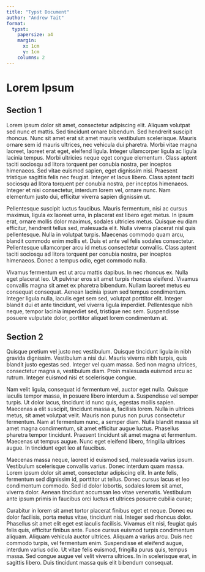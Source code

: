 ```yaml
---
title: "Typst Document"
author: "Andrew Tait"
format:
  typst:
    papersize: a4
    margin:
      x: 1cm
      y: 1cm
    columns: 2
---
```


# Lorem Ipsum

## Section 1

Lorem ipsum dolor sit amet, consectetur adipiscing elit. Aliquam volutpat sed nunc et mattis. Sed tincidunt ornare bibendum. Sed hendrerit suscipit rhoncus. Nunc sit amet erat sit amet mauris vestibulum scelerisque. Mauris ornare sem id mauris ultrices, nec vehicula dui pharetra. Morbi vitae magna laoreet, laoreet erat eget, eleifend ligula. Integer ullamcorper ligula ac ligula lacinia tempus. Morbi ultricies neque eget congue elementum. Class aptent taciti sociosqu ad litora torquent per conubia nostra, per inceptos himenaeos. Sed vitae euismod sapien, eget dignissim nisi. Praesent tristique sagittis felis nec feugiat. Integer et lacus libero. Class aptent taciti sociosqu ad litora torquent per conubia nostra, per inceptos himenaeos. Integer et nisi consectetur, interdum lorem vel, ornare nunc. Nam elementum justo dui, efficitur viverra sapien dignissim ut.

Pellentesque suscipit luctus faucibus. Mauris fermentum, nisi ac cursus maximus, ligula ex laoreet urna, in placerat est libero eget metus. In ipsum erat, ornare mollis dolor maximus, sodales ultricies metus. Quisque eu diam efficitur, hendrerit tellus sed, malesuada elit. Nulla viverra placerat nisl quis pellentesque. Nulla in volutpat turpis. Maecenas commodo quam arcu, blandit commodo enim mollis et. Duis et ante vel felis sodales consectetur. Pellentesque ullamcorper arcu id metus consectetur convallis. Class aptent taciti sociosqu ad litora torquent per conubia nostra, per inceptos himenaeos. Donec a tempus odio, eget commodo nulla.

Vivamus fermentum est ut arcu mattis dapibus. In nec rhoncus ex. Nulla eget placerat leo. Ut pulvinar eros sit amet turpis rhoncus eleifend. Vivamus convallis magna sit amet ex pharetra bibendum. Nullam laoreet metus eu consequat consequat. Aenean lacinia ipsum sed tempus condimentum. Integer ligula nulla, iaculis eget sem sed, volutpat porttitor elit. Integer blandit dui et ante tincidunt, vel viverra ligula imperdiet. Pellentesque nibh neque, tempor lacinia imperdiet sed, tristique nec sem. Suspendisse posuere vulputate dolor, porttitor aliquet lorem condimentum at.

## Section 2

Quisque pretium vel justo nec vestibulum. Quisque tincidunt ligula in nibh gravida dignissim. Vestibulum a nisi dui. Mauris viverra nibh turpis, quis blandit justo egestas sed. Integer vel quam massa. Sed non magna ultrices, consectetur magna a, vestibulum diam. Proin malesuada euismod arcu ac rutrum. Integer euismod nisi et scelerisque congue.

Nam velit ligula, consequat id fermentum vel, auctor eget nulla. Quisque iaculis tempor massa, in posuere libero interdum a. Suspendisse vel semper turpis. Ut dolor lacus, tincidunt id nunc quis, egestas mollis sapien. Maecenas a elit suscipit, tincidunt massa a, facilisis lorem. Nulla in ultrices metus, sit amet volutpat velit. Mauris non purus non purus consectetur fermentum. Nam at fermentum nunc, a semper diam. Nulla blandit massa sit amet magna condimentum, sit amet efficitur augue luctus. Phasellus pharetra tempor tincidunt. Praesent tincidunt sit amet magna et fermentum. Maecenas ut tempus augue. Nunc eget eleifend libero, fringilla ultrices augue. In tincidunt eget leo at faucibus.

Maecenas massa neque, laoreet id euismod sed, malesuada varius ipsum. Vestibulum scelerisque convallis varius. Donec interdum quam massa. Lorem ipsum dolor sit amet, consectetur adipiscing elit. In ante felis, fermentum sed dignissim id, porttitor ut tellus. Donec cursus lacus et leo condimentum commodo. Sed id dolor lobortis, sodales lorem sit amet, viverra dolor. Aenean tincidunt accumsan leo vitae venenatis. Vestibulum ante ipsum primis in faucibus orci luctus et ultrices posuere cubilia curae;

Curabitur in lorem sit amet tortor placerat finibus eget et neque. Donec eu dolor facilisis, porta metus vitae, tincidunt nisi. Integer sed rhoncus dolor. Phasellus sit amet elit eget est iaculis facilisis. Vivamus elit nisi, feugiat quis felis quis, efficitur finibus ante. Fusce cursus euismod turpis condimentum aliquam. Aliquam vehicula auctor ultrices. Aliquam a varius arcu. Duis nec commodo turpis, vel fermentum enim. Suspendisse et eleifend augue, interdum varius odio. Ut vitae felis euismod, fringilla purus quis, tempus massa. Sed congue augue vel velit viverra ultrices. In in scelerisque erat, in sagittis libero. Duis tincidunt massa quis elit bibendum consequat.
